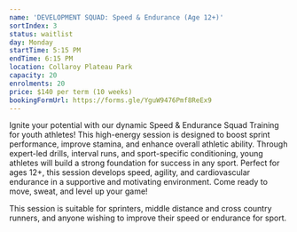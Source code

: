 ```yaml
---
name: 'DEVELOPMENT SQUAD: Speed & Endurance (Age 12+)'
sortIndex: 3
status: waitlist
day: Monday
startTime: 5:15 PM
endTime: 6:15 PM
location: Collaroy Plateau Park
capacity: 20
enrolments: 20
price: $140 per term (10 weeks)
bookingFormUrl: https://forms.gle/YguW9476Pmf8ReEx9
---
```

Ignite your potential with our dynamic Speed & Endurance Squad Training for youth athletes! This high-energy session is designed to boost sprint performance, improve stamina, and enhance overall athletic ability. Through expert-led drills, interval runs, and sport-specific conditioning, young athletes will build a strong foundation for success in any sport. Perfect for ages 12+, this session develops speed, agility, and cardiovascular endurance in a supportive and motivating environment. Come ready to move, sweat, and level up your game!

This session is suitable for sprinters, middle distance and cross country runners, and anyone wishing to improve their speed or endurance for sport.
